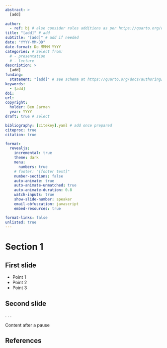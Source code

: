```yaml
---
abstract: >
  [add]
  
author:
  - ref: bj # also consider roles additions as per https://quarto.org/docs/journals/authors.html
title: "[add]" # add
subtitle: "[add]" # add if needed
date: "YYYY-MM-DD"
date-format: Do MMMM YYYY
categories: # Select from:
  # - presentation
  # - lecture
description: >
  [add]
funding: 
  statement: "[add]" # see schema at https://quarto.org/docs/authoring/front-matter.html#funding
keywords:  
  - [add]
doi: 
url: 
copyright:
  holder: Ben Jarman
  year: YYYY
draft: true # select

bibliography: [citekey].yaml # add once prepared
citeproc: true
citation: true

format:
  revealjs:
    incremental: true
    theme: dark
    menu: 
      numbers: true
    # footer: "[footer text]"
    number-sections: false
    auto-animate: true
    auto-animate-unmatched: true
    auto-animate-duration: 0.8
    watch-inputs: true
    show-slide-number: speaker
    email-obfuscation: javascript
    embed-resources: true

format-links: false
unlisted: true
---
```


# Section 1

## First slide

::: {.nonincremental}
- Point 1
- Point 2
- Point 3
:::

## Second slide

. . .

Content after a pause

## References

::: {.refs .smaller}
:::